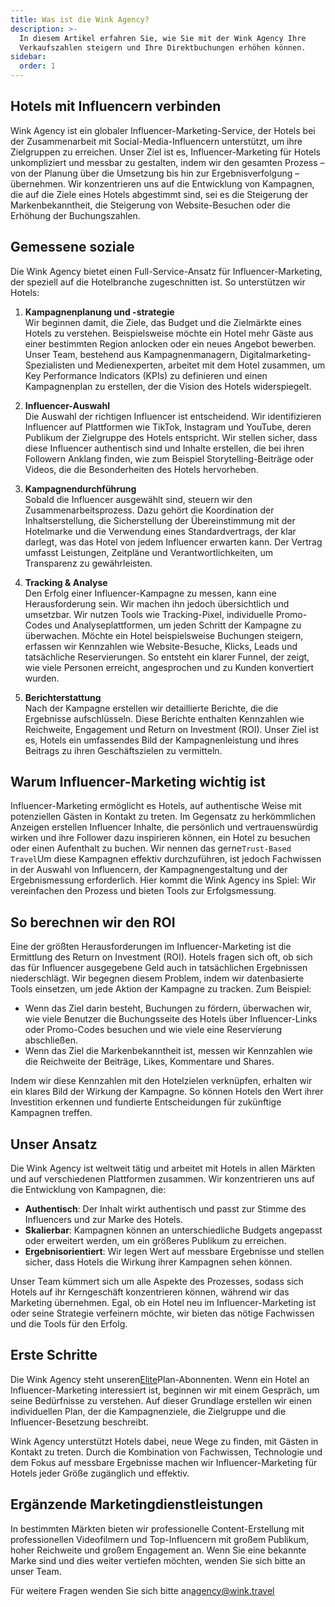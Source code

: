 ```yaml
---
title: Was ist die Wink Agency?
description: >-
  In diesem Artikel erfahren Sie, wie Sie mit der Wink Agency Ihre
  Verkaufszahlen steigern und Ihre Direktbuchungen erhöhen können.
sidebar:
  order: 1
---
```


## Hotels mit Influencern verbinden

Wink Agency ist ein globaler Influencer-Marketing-Service, der Hotels bei der Zusammenarbeit mit Social-Media-Influencern unterstützt, um ihre Zielgruppen zu erreichen. Unser Ziel ist es, Influencer-Marketing für Hotels unkompliziert und messbar zu gestalten, indem wir den gesamten Prozess – von der Planung über die Umsetzung bis hin zur Ergebnisverfolgung – übernehmen. Wir konzentrieren uns auf die Entwicklung von Kampagnen, die auf die Ziele eines Hotels abgestimmt sind, sei es die Steigerung der Markenbekanntheit, die Steigerung von Website-Besuchen oder die Erhöhung der Buchungszahlen.

## Gemessene soziale

Die Wink Agency bietet einen Full-Service-Ansatz für Influencer-Marketing, der speziell auf die Hotelbranche zugeschnitten ist. So unterstützen wir Hotels:

1. **Kampagnenplanung und -strategie**\
   Wir beginnen damit, die Ziele, das Budget und die Zielmärkte eines Hotels zu verstehen. Beispielsweise möchte ein Hotel mehr Gäste aus einer bestimmten Region anlocken oder ein neues Angebot bewerben. Unser Team, bestehend aus Kampagnenmanagern, Digitalmarketing-Spezialisten und Medienexperten, arbeitet mit dem Hotel zusammen, um Key Performance Indicators (KPIs) zu definieren und einen Kampagnenplan zu erstellen, der die Vision des Hotels widerspiegelt.

2. **Influencer-Auswahl**\
   Die Auswahl der richtigen Influencer ist entscheidend. Wir identifizieren Influencer auf Plattformen wie TikTok, Instagram und YouTube, deren Publikum der Zielgruppe des Hotels entspricht. Wir stellen sicher, dass diese Influencer authentisch sind und Inhalte erstellen, die bei ihren Followern Anklang finden, wie zum Beispiel Storytelling-Beiträge oder Videos, die die Besonderheiten des Hotels hervorheben.

3. **Kampagnendurchführung**\
   Sobald die Influencer ausgewählt sind, steuern wir den Zusammenarbeitsprozess. Dazu gehört die Koordination der Inhaltserstellung, die Sicherstellung der Übereinstimmung mit der Hotelmarke und die Verwendung eines Standardvertrags, der klar darlegt, was das Hotel von jedem Influencer erwarten kann. Der Vertrag umfasst Leistungen, Zeitpläne und Verantwortlichkeiten, um Transparenz zu gewährleisten.

4. **Tracking & Analyse**\
   Den Erfolg einer Influencer-Kampagne zu messen, kann eine Herausforderung sein. Wir machen ihn jedoch übersichtlich und umsetzbar. Wir nutzen Tools wie Tracking-Pixel, individuelle Promo-Codes und Analyseplattformen, um jeden Schritt der Kampagne zu überwachen. Möchte ein Hotel beispielsweise Buchungen steigern, erfassen wir Kennzahlen wie Website-Besuche, Klicks, Leads und tatsächliche Reservierungen. So entsteht ein klarer Funnel, der zeigt, wie viele Personen erreicht, angesprochen und zu Kunden konvertiert wurden.

5. **Berichterstattung**\
   Nach der Kampagne erstellen wir detaillierte Berichte, die die Ergebnisse aufschlüsseln. Diese Berichte enthalten Kennzahlen wie Reichweite, Engagement und Return on Investment (ROI). Unser Ziel ist es, Hotels ein umfassendes Bild der Kampagnenleistung und ihres Beitrags zu ihren Geschäftszielen zu vermitteln.

## Warum Influencer-Marketing wichtig ist

Influencer-Marketing ermöglicht es Hotels, auf authentische Weise mit potenziellen Gästen in Kontakt zu treten. Im Gegensatz zu herkömmlichen Anzeigen erstellen Influencer Inhalte, die persönlich und vertrauenswürdig wirken und ihre Follower dazu inspirieren können, ein Hotel zu besuchen oder einen Aufenthalt zu buchen. Wir nennen das gerne`Trust-Based Travel`Um diese Kampagnen effektiv durchzuführen, ist jedoch Fachwissen in der Auswahl von Influencern, der Kampagnengestaltung und der Ergebnismessung erforderlich. Hier kommt die Wink Agency ins Spiel: Wir vereinfachen den Prozess und bieten Tools zur Erfolgsmessung.

## So berechnen wir den ROI

Eine der größten Herausforderungen im Influencer-Marketing ist die Ermittlung des Return on Investment (ROI). Hotels fragen sich oft, ob sich das für Influencer ausgegebene Geld auch in tatsächlichen Ergebnissen niederschlägt. Wir begegnen diesem Problem, indem wir datenbasierte Tools einsetzen, um jede Aktion der Kampagne zu tracken. Zum Beispiel:

* Wenn das Ziel darin besteht, Buchungen zu fördern, überwachen wir, wie viele Benutzer die Buchungsseite des Hotels über Influencer-Links oder Promo-Codes besuchen und wie viele eine Reservierung abschließen.
* Wenn das Ziel die Markenbekanntheit ist, messen wir Kennzahlen wie die Reichweite der Beiträge, Likes, Kommentare und Shares.

Indem wir diese Kennzahlen mit den Hotelzielen verknüpfen, erhalten wir ein klares Bild der Wirkung der Kampagne. So können Hotels den Wert ihrer Investition erkennen und fundierte Entscheidungen für zukünftige Kampagnen treffen.

## Unser Ansatz

Die Wink Agency ist weltweit tätig und arbeitet mit Hotels in allen Märkten und auf verschiedenen Plattformen zusammen. Wir konzentrieren uns auf die Entwicklung von Kampagnen, die:

* **Authentisch**: Der Inhalt wirkt authentisch und passt zur Stimme des Influencers und zur Marke des Hotels.
* **Skalierbar**: Kampagnen können an unterschiedliche Budgets angepasst oder erweitert werden, um ein größeres Publikum zu erreichen.
* **Ergebnisorientiert**: Wir legen Wert auf messbare Ergebnisse und stellen sicher, dass Hotels die Wirkung ihrer Kampagnen sehen können.

Unser Team kümmert sich um alle Aspekte des Prozesses, sodass sich Hotels auf ihr Kerngeschäft konzentrieren können, während wir das Marketing übernehmen. Egal, ob ein Hotel neu im Influencer-Marketing ist oder seine Strategie verfeinern möchte, wir bieten das nötige Fachwissen und die Tools für den Erfolg.

## Erste Schritte

Die Wink Agency steht unseren[Elite](/managed-social/what-is-managed-social/#subscription-tiers)Plan-Abonnenten.
Wenn ein Hotel an Influencer-Marketing interessiert ist, beginnen wir mit einem Gespräch, um seine Bedürfnisse zu verstehen.
Auf dieser Grundlage erstellen wir einen individuellen Plan, der die Kampagnenziele, die Zielgruppe und die Influencer-Besetzung beschreibt.

Wink Agency unterstützt Hotels dabei, neue Wege zu finden, mit Gästen in Kontakt zu treten. Durch die Kombination von Fachwissen, Technologie und dem Fokus auf messbare Ergebnisse machen wir Influencer-Marketing für Hotels jeder Größe zugänglich und effektiv.

## Ergänzende Marketingdienstleistungen

In bestimmten Märkten bieten wir professionelle Content-Erstellung mit professionellen Videofilmern und Top-Influencern mit großem Publikum, hoher Reichweite und großem Engagement an. Wenn Sie eine bekannte Marke sind und dies weiter vertiefen möchten, wenden Sie sich bitte an unser Team.

Für weitere Fragen wenden Sie sich bitte an[agency@wink.travel](mailto://agency@wink.travel)


